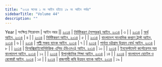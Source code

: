 ```yaml
---
title: "২০১৪ সনের ১ নং আইন হইতে ১৯ নং আইন পর্যন্ত"
sidebarTitle: "Volume 44"
description: ""
---
```


Year | সংক্ষিপ্ত শিরোনাম | আইন নম্বর || [২০১৪](/act-1145.html) | [নির্দিষ্টকরণ (সম্পূরক) আইন, ২০১৪](/act-1145.html) | ৩ |
| [২০১৪](/act-1146.html) | [অর্থ আইন, ২০১৪](/act-1146.html) | ৪ |
| [২০১৪](/act-1147.html) | [নির্দিষ্টকরণ আইন, ২০১৪](/act-1147.html) | ৫ |
| [২০১৪](/act-1148.html) | [বাংলাদেশ সাংবাদিক কল্যাণ ট্রাস্ট আইন, ২০১৪](/act-1148.html) | ৬ |
| [২০১৪](/act-1149.html) | [পল্লী সঞ্চয় ব্যাংক আইন, ২০১৪](/act-1149.html) | ৭ |
| [২০১৪](/act-1150.html) | [পার্বত্য চট্টগ্রাম উন্নয়ন বোর্ড আইন, ২০১৪](/act-1150.html) | ৮ |
| [২০১৪](/act-1151.html) | [ডিঅক্সিরাইবোনিউক্লিক এসিড (ডিএনএ) আইন, ২০১৪](/act-1151.html) | ১০ |
| [২০১৪](/act-1152.html) | [ইনভেস্টমেন্ট কর্পোরেশন অব বাংলাদেশ আইন, ২০১৪](/act-1152.html) | ১২ |
| [২০১৪](/act-1153.html) | [উপানুষ্ঠানিক শিক্ষা আইন, ২০১৪](/act-1153.html) | ১৪ |
| [২০১৪](/act-1154.html) | [বাংলাদেশ হোটেল ও রেস্তোরাঁ আইন, ২০১৪](/act-1154.html) | ১৫ |
| [২০১৪](/act-1155.html) | [রাজশাহী কৃষি উন্নয়ন ব্যাংক আইন, ২০১৪](/act-1155.html) | ১৯ |

